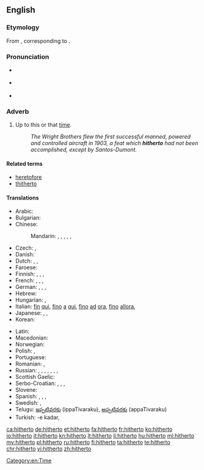 ==English==

===Etymology===
From {{etyl|enm|en}} {{term|hiderto|lang=enm}}, corresponding to {{compound|hither|to|lang=en}}.

===Pronunciation===
* {{a|UK}} {{IPA|/ˈhɪðə(ɹ)ˌtuː/|/ˌhɪðə(ɹ)ˈtuː/|[ˈhɪðə(ɹ)ˌtʰuː]|[ˌhɪðə(ɹ)ˈtʰuː]}}
* {{a|UK}} {{IPA|/ˈhɪðɚˌtu/|/ˌhɪðɚˈtu/|[ˈhɪðɚˌtʰu]|[ˌhɪðɚˈtʰu]}}
* {{audio|en-us-hitherto.ogg|Audio (US)}}

===Adverb===
{{en-adv|-}}

# {{context|formal|or|legal|lang=en}} Up to this or that [[time]]. <!--(used frequently in [[legal]] papers).-->
#: ''The Wright Brothers flew the first successful manned, powered and controlled aircraft in 1903, a feat which '''hitherto''' had not been accomplished, except by Santos-Dumont.''

====Related terms====
* [[heretofore]]
* [[thitherto]]

====Translations====
{{trans-top|up to this time}}
* Arabic: {{t|ar|حتى الآن|tr=Hattaa -l-'aana}}
* Bulgarian: {{t+|bg|досега|tr=dosegá}}
* Chinese:
*: Mandarin: {{t+|cmn|到目前為止|sc=Hani}}, {{t|cmn|到目前为止|tr=dào mùqián wéizhǐ|sc=Hani}}, {{t+|cmn|迄今|tr=qìjīn|sc=Hani}}, {{t+|cmn|迄今為止|sc=Hani}}, {{t|cmn|迄今为止|tr=qìjīn wéizhǐ|sc=Hani}}, {{t+|cmn|至今|tr=zhìjīn|sc=Hani}}
* Czech: {{t+|cs|doposud}}, {{t|cs|až dosud}}
* Danish: {{t|da|hidtil}}
* Dutch: {{t|nl|tot dan toe}}, {{t|nl|tot hiertoe}}, {{t|nl|tot dusver}}
* Faroese: {{t|fo|higartil}}
* Finnish: {{t|fi|tähän mennessä}}, {{t|fi|siihen mennessä}}, {{t|fi|sitä ennen}}, {{t+|fi|aiemmin}}
* French: {{t+|fr|jusqu'ici}}, {{t+|fr|jusqu'alors}}, {{t|fr|jusqu'à maintenant}}, {{t|fr|jusqu'à présent}}
* German: {{t|de|bis dahin}}, {{t|de|bis dato}}, {{t+|de|bislang}}, {{t+|de|bisher}}
* Hebrew: {{t|he|עד כה}}
* Hungarian: {{t+|hu|eddig}}, {{t+|hu|addig}}
* Italian: [[fin]] [[qui]], [[fino]] [[a]] [[qui]], [[fino]] [[ad]] [[ora]], [[fino]] [[allora]], {{t+|it|finora}}
* Japanese: {{t|ja|今まで|tr=いままで, ima-made}}, {{t|ja|これまで|tr=kore-made}}, {{t|ja|これまでのところ|tr=kore-made-no tokoro}}
* Korean: {{t+|ko|여태|tr=yeotae|sc=Hang}}
{{trans-mid}}
* Latin: {{t+|la|adhūc}}
* Macedonian: {{t|mk|досега|tr=dósega}}
* Norwegian: {{t+|no|hittil}}
* Polish: {{t+|pl|dotychczas}}, {{t+|pl|dotąd}}
* Portuguese: {{t|pt|até então}}
* Romanian: {{t|ro|până acum}}, {{t|ro|până în acest moment}}
* Russian: {{t+|ru|пока что|tr=poká čto}} {{qualifier|read: poká što}}, {{t|ru|до сих пор|tr=do sih pór}}, {{t+|ru|пока|tr=poká}}, {{t|ru|на данный момент|tr=na dánnyj momént}}, {{t|ru|на настоящий момент|tr=na nastojáščij momént}}, {{t+|ru|прежде|tr=préžde}}, {{qualifier|obsolete}}{{t+|ru|доныне|tr=donýne}}, {{qualifier|archaic}} {{t+|ru|поднесь|tr=podnes’|sc=Cyrl}}
* Scottish Gaelic: {{t|gd|thuige seo}}
* Serbo-Croatian: {{t|sh|dòsad}}, {{t|sh|dòsada}}, {{t|sh|dòtad}}, {{t|sh|dòtada}}
* Slovene: {{t|sl|do zdaj}}
* Spanish: {{t|es|hasta ahora}}, {{t|es|hasta aquí}}, {{t|es|hasta este momento}}, {{t|es|en ese entonces}}
* Swedish: {{t+|sv|hittills}}, {{t|sv|dittills}}
* Telugu: [[ఇప్పటివరకు]] (ippaTivaraku), [[అప్పటివరకు]] (appaTivaraku)
* Turkish: -e kadar, {{t|tr|o ana kadar}}
{{trans-bottom}}

[[Category:en:Time]]

[[ca:hitherto]]
[[de:hitherto]]
[[et:hitherto]]
[[fa:hitherto]]
[[fr:hitherto]]
[[ko:hitherto]]
[[io:hitherto]]
[[it:hitherto]]
[[kn:hitherto]]
[[lt:hitherto]]
[[li:hitherto]]
[[hu:hitherto]]
[[ml:hitherto]]
[[my:hitherto]]
[[pl:hitherto]]
[[ru:hitherto]]
[[fi:hitherto]]
[[ta:hitherto]]
[[te:hitherto]]
[[chr:hitherto]]
[[vi:hitherto]]
[[zh:hitherto]]